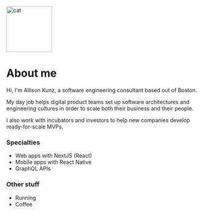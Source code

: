 
<style>
  {`
    h1 {
        font-weight: 900;
        font-size: xx-large;
        text-transform: uppercase;
        margin-bottom: 12px;
    }

    h3 {
        font-weight: 700;
        font-size: large;
        margin-bottom: 12px;
        margin-top: 20px;
    }

    p {
        font-size: 16px;
        line-height: 22px;
        margin-bottom: 10px;
        max-width: 480px;
    }

    ul {
        margin-top: 1px;   
    }

    li {
        margin-left: 20px;
    }
  `}
</style>

<Box>
  <Image
    src="/happykitty.png"
    alt="cat"
    width="120px"
    height="120px"
    style={{
      borderRadius: 9999,
    }}
  />
</Box>

# About me

Hi, I'm Allison Kunz, a software engineering consultant based out of Boston.

My day job helps digital product teams set up software architectures and engineering cultures in order to scale both their business and their people.

I also work with incubators and investors to help new companies develop ready-for-scale MVPs.

### Specialties

- Web apps with NextJS (React)
- Mobile apps with React Native
- GraphQL APIs

### Other stuff

- Running
- Coffee

<Contact />
